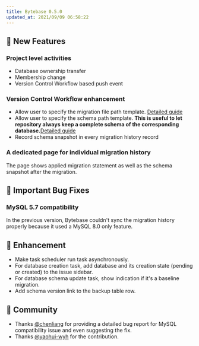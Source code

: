 ```yaml
---
title: Bytebase 0.5.0
updated_at: 2021/09/09 06:58:22
---
```



## 🚀 New Features

### Project level activities

- Database ownership transfer
- Membership change
- Version Control Workflow based push event

### Version Control Workflow enhancement

- Allow user to specify the migration file path template. [Detailed guide](https://docs.bytebase.com/use-bytebase/vcs-integration/organize-repository-files#file-path-template)
- Allow user to specify the schema path template. **This is useful to let repository always keep a complete schema of the corresponding database.**[Detailed guide](https://docs.bytebase.com/use-bytebase/vcs-integration/organize-repository-files#schema-path-template)
- Record schema snapshot in every migration history record

### A dedicated page for individual migration history

The page shows applied migration statement as well as the schema snapshot after the migration.

## 🐞 Important Bug Fixes

### MySQL 5.7 compatibility

In the previous version, Bytebase couldn't sync the migration history properly because it used a MySQL 8.0 only feature.

## 🎄 Enhancement

- Make task scheduler run task asynchronously.
- For database creation task, add database and its creation state (pending or created) to the issue sidebar.
- For database schema update task, show indication if it's a baseline migration.
- Add schema version link to the backup table row.

## 🎠 Community

- Thanks [@chenliang](https://github.com/chenliang) for providing a detailed bug report for MySQL compatibility issue and even suggesting the fix.
- Thanks [@yaohui-wyh](https://github.com/yaohui-wyh) for the contribution.

<InstallUpgrade />
